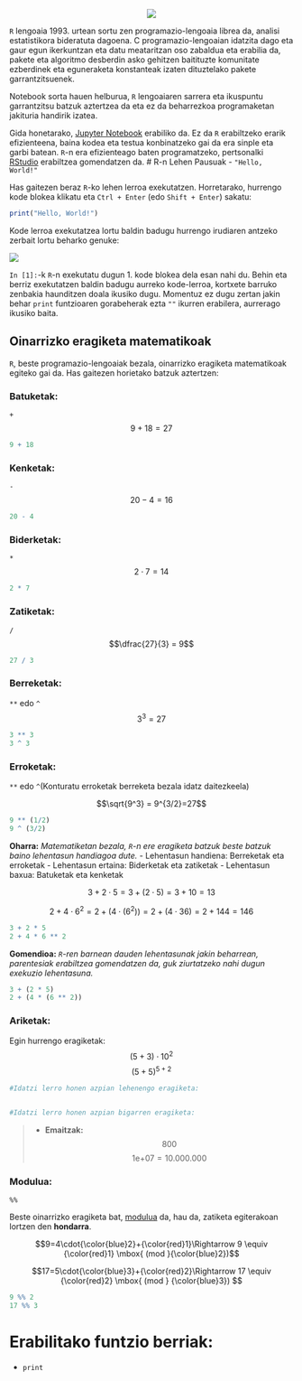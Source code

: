 <p align="center">
    <img src="Images/Rlogo.png"/>
</p>

`R` lengoaia 1993. urtean sortu zen programazio-lengoaia librea da, analisi estatistikora bideratuta dagoena. C programazio-lengoaian idatzita dago eta gaur egun ikerkuntzan eta datu meataritzan oso zabaldua eta erabilia da, pakete eta algoritmo desberdin asko gehitzen baitituzte komunitate ezberdinek eta eguneraketa konstanteak izaten dituztelako pakete garrantzitsuenek.

Notebook sorta hauen helburua, `R` lengoaiaren sarrera eta ikuspuntu garrantzitsu batzuk aztertzea da eta ez da beharrezkoa programaketan jakituria handirik izatea.

Gida honetarako, [Jupyter Notebook](http://jupyter.org/) erabiliko da. Ez da `R` erabiltzeko erarik efizienteena, baina kodea eta testua konbinatzeko gai da era sinple eta garbi batean. `R`-n era efizienteago baten programatzeko, pertsonalki [RStudio](https://www.rstudio.com/) erabiltzea gomendatzen da.
# R-n Lehen Pausuak
 - `"Hello, World!"`
 
Has gaitezen beraz `R`-ko lehen lerroa exekutatzen. Horretarako, hurrengo kode blokea klikatu eta `Ctrl + Enter` (edo `Shift + Enter`) sakatu:


```{r}
print("Hello, World!")
```

Kode lerroa exekutatzea lortu baldin badugu hurrengo irudiaren antzeko zerbait lortu beharko genuke:

<img src="Images/Hello World.png"/>

`In [1]:`-k `R`-n exekutatu dugun 1. kode blokea dela esan nahi du. Behin eta berriz exekutatzen baldin badugu aurreko kode-lerroa, kortxete barruko zenbakia haunditzen doala ikusiko dugu. Momentuz ez dugu zertan jakin behar `print` funtzioaren gorabeherak ezta `""` ikurren erabilera, aurrerago ikusiko baita.

## Oinarrizko eragiketa matematikoak
`R`, beste programazio-lengoaiak bezala, oinarrizko eragiketa matematikoak egiteko gai da. Has gaitezen horietako batzuk aztertzen:

### Batuketak: 
`+`
$$9 + 18=27$$


```{r}
9 + 18
```

### Kenketak:
`-`
$$20-4=16$$


```{r}
20 - 4
```

### Biderketak:
`*`
$$2\cdot7=14$$


```{r}
2 * 7
```

### Zatiketak:
`/`
$$\dfrac{27}{3} = 9$$


```{r}
27 / 3
```

### Berreketak:
`**` edo `^`
$$3^3=27$$


```{r}
3 ** 3
3 ^ 3
```

### Erroketak:
`**` edo `^`(Konturatu erroketak berreketa bezala idatz daitezkeela)
\begin{equation*}
    \sqrt{9}=9^{1/2}=3
\end{equation*}

$$\sqrt{9^3} = 9^{3/2}=27$$


```{r}
9 ** (1/2)
9 ^ (3/2)
```

**Oharra:** *Matematiketan bezala, `R`-n ere eragiketa batzuk beste batzuk baino lehentasun handiagoa dute.*
 - Lehentasun handiena: Berreketak eta erroketak
 - Lehentasun ertaina: Biderketak eta zatiketak
 - Lehentasun baxua: Batuketak eta kenketak

$$3+2\cdot5=3+(2\cdot5)=3+10=13$$

$$2+4\cdot6^2=2+(4\cdot(6^2))=2+(4\cdot36)=2+144=146$$


```{r}
3 + 2 * 5
2 + 4 * 6 ** 2
```

**Gomendioa:** *`R`-ren barnean dauden lehentasunak jakin beharrean, parentesiak erabiltzea gomendatzen da, guk ziurtatzeko nahi dugun exekuzio lehentasuna.*


```{r}
3 + (2 * 5)
2 + (4 * (6 ** 2))
```

### Ariketak: 
Egin hurrengo eragiketak:
$$(5+3)\cdot10^2$$
$$(5+5)^{5+2}$$


```{r}
#Idatzi lerro honen azpian lehenengo eragiketa:


#Idatzi lerro honen azpian bigarren eragiketa:


```

  >- **Emaitzak:**
  $$800$$
  $$1\mbox{e+}07=10.000.000$$

### Modulua:

`%%`

Beste oinarrizko eragiketa bat, [modulua](https://eu.wikipedia.org/wiki/Aritmetika_modular) da, hau da, zatiketa egiterakoan lortzen den **hondarra**.

$$9=4\cdot{\color{blue}2}+{\color{red}1}\Rightarrow  9 \equiv {\color{red}1} \mbox{ (mod }{\color{blue}2})$$

$$17=5\cdot{\color{blue}3}+{\color{red}2}\Rightarrow  17 \equiv {\color{red}2} \mbox{ (mod } {\color{blue}3}) $$


```{r}
9 %% 2
17 %% 3
```

# Erabilitako funtzio berriak:
 - `print`
